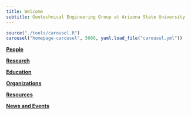 ```yaml
---
title: Welcome
subtitle: Geotechnical Engineering Group at Arizona State University
---
```


```r
source("./tools/carousel.R")
carousel("homepage-carousel", 5000, yaml.load_file("carousel.yml"))
```

::: {.card-group}

::: {.card .border-light}
[](./people.qmd){.bi .bi-people .huge}

::: {.card-body}
[**People**](./people.qmd){.btn .btn-danger .center}
:::
:::

::: {.card .border-light}
[](./research.qmd){.bi .bi-book-half .huge}

::: {.card-body}
[**Research**](./research.qmd){.btn .btn-danger .center}
:::
:::

::: {.card .border-light}
[](./education.qmd){.bi .bi-easel .huge}

::: {.card-body}
[**Education**](./education.qmd){.btn .btn-danger .center}
:::
:::

:::

::: {.card-group}

::: {.card .border-light}
[](./organizations.qmd){.bi .bi-diagram-3 .huge}

::: {.card-body}
[**Organizations**](./organizations.qmd){.btn .btn-danger .center}
:::
:::

::: {.card .border-light}
[](./resources.qmd){.bi .bi-gear-wide-connected .huge}

::: {.card-body}
[**Resources**](./resources.qmd){.btn .btn-danger .center}
:::
:::

::: {.card .border-light}
[](./news.qmd){.bi .bi-newspaper .huge}

::: {.card-body}
[**News and Events**](./news.qmd){.btn .btn-danger .center}
:::
:::

:::
